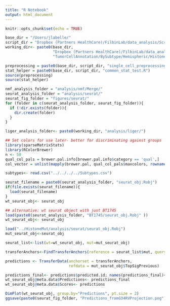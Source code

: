 ```yaml
---
title: "R Notebook"
output: html_document
---
```


```r
knitr::opts_chunk$set(echo = TRUE)

base_dir = "/Users/jlabelle/"
script_dir = "Dropbox (Partners HealthCare)/FilbinLab/data_analysis/Scripts/"
working_dir<- paste0(base_dir, 
                     "Dropbox (Partners HealthCare)/FilbinLab/data_analysis/Projects/git_repos/Pedi_Immune/",
                     "TumorCellAnnotation/BySubtype/Hemispheric/HistoneWT/")

preprocessing = paste0(base_dir, script_dir, "single_cell_preprocessing_helper_functions.R")
stat_helper = paste0(base_dir, script_dir, "common_stat_test.R")
source(preprocessing)
source(stat_helper)

nmf_analysis_folder = "analysis/nmf/Merge/"
seurat_analysis_folder = "analysis/seurat/"
seurat_fig_folder = "figures/seurat/"
for (folder in c(seurat_analysis_folder, seurat_fig_folder)){
  if (!dir.exists(folder)){
    dir.create(folder)
  }
}

liger_analysis_folder<- paste0(working_dir, "analysis/liger/")

## Set colors for use later- better for discriminating against groups
library(sparseMatrixStats)
library(RColorBrewer)
n <- 50
qual_col_pals = brewer.pal.info[brewer.pal.info$category == 'qual',]
col_vector = unlist(mapply(brewer.pal, qual_col_pals$maxcolors, rownames(qual_col_pals)))

subtypes<- read.csv("../../../../Subtypes.csv")
```

```r
seurat_filename = paste0(seurat_analysis_folder, "seurat_obj.Robj")
if(file.exists(seurat_filename)){
  load(seurat_filename)
}
wt_seurat_obj<- seurat_obj

## alternative: wt seurat object with just BT1745
load(paste0(seurat_analysis_folder, "BT1745/seurat_obj.Robj" ))
wt_seurat_obj<- seurat_obj

load("../HistoneMut/analysis/seurat/seurat_obj.Robj")
mut_seurat_obj<-seurat_obj
```

```r
seurat_list<-list(wt=wt_seurat_obj, mut=mut_seurat_obj)

transferAnchors<-FindTransferAnchors(reference = seurat_list$mut, query=seurat_list$wt)

predictions <- TransferData(anchorset = transferAnchors, 
                            refdata = mut_seurat_obj$TopSigPrevious)

predictions_final<- predictions$predicted.id; names(predictions_final)<- rownames(predictions)
wt_seurat_obj@meta.data$Predictions<- predictions_final
wt_seurat_obj@meta.data$Scores<- predictions

DimPlot(wt_seurat_obj, group.by="Predictions", pt.size = 2)
ggsave(paste0(seurat_fig_folder, "Predictions_fromG34RVProjection.png"), width=8, height=7)
```
